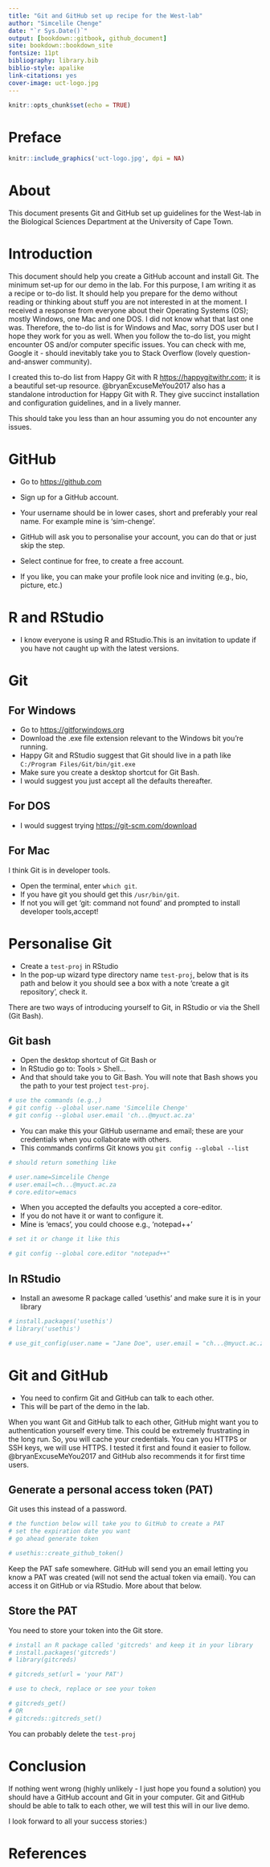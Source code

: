 ```yaml
---
title: "Git and GitHub set up recipe for the West-lab"
author: "Simcelile Chenge"
date: "`r Sys.Date()`"
output: [bookdown::gitbook, github_document]
site: bookdown::bookdown_site
fontsize: 11pt
bibliography: library.bib
biblio-style: apalike
link-citations: yes
cover-image: uct-logo.jpg
---
```


```r
knitr::opts_chunk$set(echo = TRUE)
```

# Preface {-}

```r
knitr::include_graphics('uct-logo.jpg', dpi = NA)
```

# About {-}

This document presents Git and GitHub set up guidelines for the West-lab in the Biological Sciences Department at the University of Cape Town.

# Introduction

This document should help you create a GitHub account and install Git. The minimum set-up for our demo in the lab. For this purpose, I am writing it as a recipe or to-do list. It should help you prepare for the demo without reading or thinking about stuff you are not interested in at the moment. I received a response from everyone about their Operating Systems (OS); mostly Windows, one Mac and one DOS. I did not know what that last one was. Therefore, the to-do list is for Windows and Mac, sorry DOS user but I hope they work for you as well. When you follow the to-do list, you might encounter OS and/or computer specific issues. You can check with me, Google it - should inevitably take you to Stack Overflow (lovely question-and-answer community).

I created this to-do list from Happy Git with R <https://happygitwithr.com>; it is a beautiful set-up resource. @bryanExcuseMeYou2017 also has a standalone introduction for Happy Git with R. They give succinct installation and configuration guidelines, and in a lively manner.

This should take you less than an hour assuming you do not encounter any issues.

# GitHub

- Go to <https://github.com>

- Sign up for a GitHub account.

- Your username should be in lower cases, short and preferably your real name. For example mine is 'sim-chenge'.

- GitHub will ask you to personalise your account, you can do that or just skip the step.

- Select continue for free, to create a free account.

- If you like, you can make your profile look nice and inviting (e.g., bio, picture, etc.)

# R and RStudio

- I know everyone is using R and RStudio.This is an invitation to update if you have not caught up with the latest versions.

# Git

## For Windows

- Go to <https://gitforwindows.org>
- Download the .exe file extension relevant to the Windows bit you're running.
- Happy Git and RStudio suggest that Git should live in a path like `C:/Program Files/Git/bin/git.exe`
- Make sure you create a desktop shortcut for Git Bash.
- I would suggest you just accept all the defaults thereafter.

## For DOS

- I would suggest trying <https://git-scm.com/download>

## For Mac

I think Git is in developer tools.

- Open the terminal, enter `which git`.
- If you have git you should get this `/usr/bin/git`.
- If not you will get 'git: command not found' and prompted to install developer tools,accept!

# Personalise Git

- Create a `test-proj` in RStudio
- In the pop-up wizard type directory name `test-proj`, below that is its path and below it you should see a box with a note 'create a git repository', check it.

There are two ways of introducing yourself to Git, in RStudio or via the Shell (Git Bash).

## Git bash

- Open the desktop shortcut of Git Bash or
- In RStudio go to: Tools > Shell...
- And that should take you to Git Bash. You will note that Bash shows you the path to your test project `test-proj`.

```r
# use the commands (e.g.,)
# git config --global user.name 'Simcelile Chenge'
# git config --global user.email 'ch...@myuct.ac.za'
```

- You can make this your GitHub username and email; these are your credentials when you collaborate with others.
- This commands confirms Git knows you `git config --global --list`

```r
# should return something like

# user.name=Simcelile Chenge
# user.email=ch...@myuct.ac.za
# core.editor=emacs
```

- When you accepted the defaults you accepted a core-editor.
- If you do not have it or  want to configure it.
- Mine is 'emacs', you could choose e.g., 'notepad++'

```r
# set it or change it like this

# git config --global core.editor "notepad++"
```

## In RStudio

- Install an awesome R package called 'usethis' and make sure it is in your library

```r
# install.packages('usethis')
# library('usethis')

# use_git_config(user.name = "Jane Doe", user.email = "ch...@myuct.ac.za")
```

# Git and GitHub

- You need to confirm Git and GitHub can talk to each other.
- This will be part of the demo in the lab.

When you want Git and GitHub talk to each other, GitHub might want you to authentication yourself every time. This could be extremely frustrating in the long run. So, you will cache your credentials. You can you HTTPS or SSH keys, we will use HTTPS. I tested it first and found it easier to follow. @bryanExcuseMeYou2017 and GitHub also recommends it for first time users.

## Generate a personal access token (PAT)

Git uses this instead of a password.

```r
# the function below will take you to GitHub to create a PAT
# set the expiration date you want
# go ahead generate token

# usethis::create_github_token()
```

Keep the PAT safe somewhere. GitHub will send you an email letting you know a PAT was created (will not send the actual token via email). You can access it on GitHub or via RStudio. More about that below.

## Store the PAT

You need to store your token into the Git store.

```r
# install an R package called 'gitcreds' and keep it in your library
# install.packages('gitcreds')
# library(gitcreds)

# gitcreds_set(url = 'your PAT')

# use to check, replace or see your token

# gitcreds_get()
# OR
# gitcreds::gitcreds_set()
```

You can probably delete the `test-proj`
 
# Conclusion

If nothing went wrong (highly unlikely - I just hope you found a solution) you should have a GitHub account and Git in your computer. Git and GitHub should be able to talk to each other, we will test this will in our live demo.

I look forward to all your success stories:)

# References